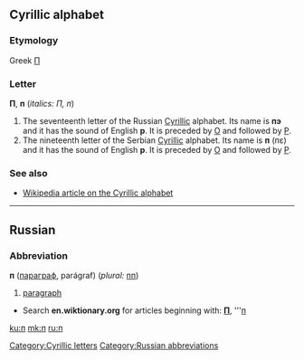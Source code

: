 {{see|Π|Appendix:Variations of "p"}}
==Cyrillic alphabet==

===Etymology===
Greek [[Π]]

===Letter===
'''П''', '''п''' (''italics: П, п'')

# The seventeenth letter of the Russian [[Cyrillic]] alphabet. Its name is '''пэ''' {{IPAchar|(pɛ)}} and it has the sound of English '''p'''. It is preceded by [[о|О]] and followed by [[р|Р]].
# The nineteenth letter of the Serbian [[Cyrillic]] alphabet. Its name is '''п''' (пɛ) and it has the sound of English '''p'''. It is preceded by [[о|О]] and followed by [[р|Р]].

===See also===
* [[w:Cyrillic alphabet|Wikipedia article on the Cyrillic alphabet]]

----

==Russian==

===Abbreviation===
'''п''' ([[параграф]], parágraf) (''plural:'' [[пп]])

# [[paragraph]]

* Search '''en.wiktionary.org''' for articles beginning with: '''[http://en.wiktionary.org/w/index.php?title=Special%3AAllpages&from=%D0%9F&namespace=0 П]''', '''[http://en.wiktionary.org/w/index.php?title=Special%3AAllpages&from=%D0%BF&namespace=0 п]

[[Category:Cyrillic letters]]
[[Category:Russian abbreviations]]

[[ku:п]]
[[mk:п]]
[[ru:п]]